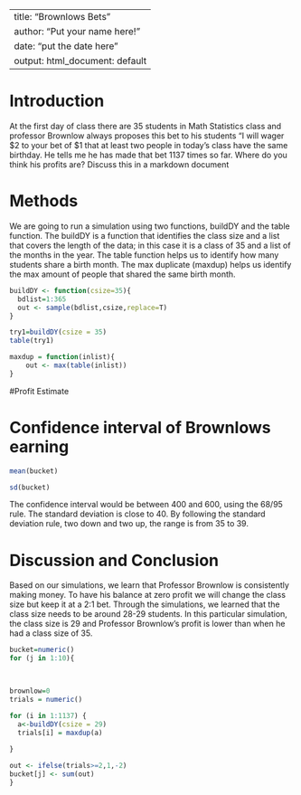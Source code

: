 ---
title: "Brownlows Bets"
author: "Put your name here!"
date: "put the date here"
output: html_document: default
 ---

<!-- We recommend you use git branches -- create a separate branch for each major section i.e. Introduction, Methods, Results, Inferential Results, and Discussion and Conclusions - leave the YAML block untouched until the final merge where you put in your own name !-->

# Introduction

<!--In this section you explain what you are trying to show.  Where did the data come from?  What is the research or other question you are trying to answer?!-->

 At the first day of class there are 35 students in Math Statistics class and professor Brownlow always proposes this bet to his students "I will wager $2 to your bet of $1 that at least two people in today's class have  the same birthday.  He tells me he has made that bet 1137 times so far. Where do you think his profits are? Discuss this in a markdown document

# Methods

<!--Decide on your methods:  In this section explain the approach you will take to attack the issue --- how will you decide on a likely estimate of professor Brownlow's earnings or losses after 1137 bets. Also explain how you construct a 95% confidence interval about your estimate of his winnings !-->
We are going to run a simulation using two functions, buildDY and the table function. The buildDY is a function that identifies the class size and a list that covers the length of the data; in this case it is a class of 35 and a list of the months in the year. The table function helps us to identify how many students share a birth month. The max duplicate (maxdup) helps us identify the max amount of people that shared the same birth month.

```{r}
buildDY <- function(csize=35){
  bdlist=1:365
  out <- sample(bdlist,csize,replace=T)
}
```
```{r}
try1=buildDY(csize = 35)
table(try1)
```
```{r}
maxdup = function(inlist){
    out <- max(table(inlist))
}
```



#Profit Estimate

<!--Explain and display the results of your method of coming up with the estimate of professor Brownlows betting!-->


# Confidence interval of Brownlows earning

<!--Explain and display your method of coming up with a 95% confidence interval of  professor Brownlows-->
```{r}
mean(bucket)
```
```{r}
sd(bucket)
```
The confidence interval would be between 400 and 600, using the 68/95 rule. The standard deviation is close to 40. By following the standard deviation rule, two down and two up, the range is from 35 to 39.

# Discussion and Conclusion

<!--Discussion and conclusion here.  If professor Brownlow is consistantly making or losing money how could he change his payout so that his profits center on zero?  Also discuss what size his class should be in order to have his current scheme balance at zero profit.!-->

Based on our simulations, we learn that Professor Brownlow is consistently making money. To have his balance at zero profit we will change the class size but keep it at a 2:1 bet. Through the simulations, we learned that the class size needs to be around 28-29 students. In this particular simulation, the class size is 29 and Professor Brownlow’s profit is lower than when he had a class size of 35.

```{r}
bucket=numeric()
for (j in 1:10){
  


brownlow=0
trials = numeric()

for (i in 1:1137) {
  a<-buildDY(csize = 29)
  trials[i] = maxdup(a)
 
}

out <- ifelse(trials>=2,1,-2) 
bucket[j] <- sum(out)
}
```


